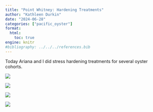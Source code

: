 ```yaml
---
title: "Point Whitney: Hardening Treatments"
author: "Kathleen Durkin"
date: "2024-06-28"
categories: ["pacific_oyster"]
format:
  html:
    toc: true
engine: knitr
#bibliography: ../../../references.bib
---
```


Today Ariana and I did stress hardening treatments for several oyster cohorts.

![](images/IMG_9109.jpg)

![](images/IMG_9110.jpg)

![](images/IMG_9111.jpg)

![](images/IMG_9112.jpg)
